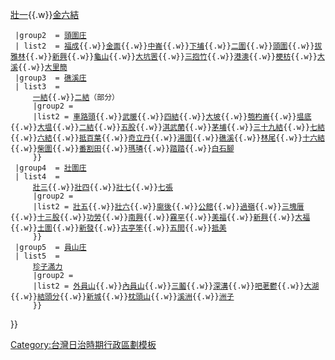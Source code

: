 {{noteTA
|1=zh-hans:庄; zh-hant:庄;
}}
{{Navbox
  |name    = 宜蘭郡
  |title   = 昔日[[宜蘭郡]]（1920年-1945年）
  |style   = width: 100%
  |group1  = [[宜蘭街]]<br><small>（1940年撤銷）</small> 
  | list1  = [[宜蘭 (大字)|宜蘭]]{{.w}}[[壯一]]{{.w}}[[金六結]]
  |group2  = [[頭圍庄]]
  | list2  = [[福成]]{{.w}}[[金面]]{{.w}}[[中崙 (宜蘭縣)|中崙]]{{.w}}[[下埔]]{{.w}}[[二圍]]{{.w}}[[頭圍 (大字)|頭圍]]{{.w}}[[拔雅林]]{{.w}}[[新興 (宜蘭縣頭城鎮)|新興]]{{.w}}[[龜山島|龜山]]{{.w}}[[大坑罟]]{{.w}}[[三抱竹]]{{.w}}[[港澳 (臺灣)|港澳]]{{.w}}[[梗枋]]{{.w}}[[大溪 (宜蘭縣)|大溪]]{{.w}}[[大里簡]]
  |group3  = [[礁溪庄]]
  | list3  = 
      {{Navbox subgroup|
      |group1 = <small>1940年併入宜蘭市</small>
      |list1 = [[辛子罕]]{{.w}}[[一結]]{{.w}}[[二結 (礁溪鄉)|二結]]（部分）
      |group2 = 
      |list2 = [[車路頭]]{{.w}}[[武暖]]{{.w}}[[四結 (礁溪鄉)|四結]]{{.w}}[[大坡 (宜蘭縣)|大坡]]{{.w}}[[匏杓崙]]{{.w}}[[塭底]]{{.w}}[[大塭]]{{.w}}[[二結 (礁溪鄉)|二結]]{{.w}}[[五股 (宜蘭縣)|五股]]{{.w}}[[淇武蘭]]{{.w}}[[茅埔 (宜蘭縣)|茅埔]]{{.w}}[[三十九結]]{{.w}}[[七結]]{{.w}}[[六結]]{{.w}}[[抵百葉]]{{.w}}[[奇立丹]]{{.w}}[[湯圍]]{{.w}}[[礁溪 (大字)|礁溪]]{{.w}}[[林尾 (宜蘭縣)|林尾]]{{.w}}[[十六結]]{{.w}}[[柴圍]]{{.w}}[[番割田]]{{.w}}[[瑪璘]]{{.w}}[[踏踏]]{{.w}}[[白石腳]]
      }}
  |group4  = [[壯圍庄]]
  | list4  = 
      {{Navbox subgroup|
      |group1 = <small>1940年併入宜蘭市</small>
      |list1 = [[壯二]]{{.w}}[[壯三]]{{.w}}[[壯四]]{{.w}}[[壯七]]{{.w}}[[七張]]
      |group2 = 
      |list2 = [[壯五]]{{.w}}[[壯六]]{{.w}}[[廍後 (宜蘭縣)|廍後]]{{.w}}[[公館 (宜蘭縣)|公館]]{{.w}}[[過嶺 (宜蘭縣)|過嶺]]{{.w}}[[三塊厝 (宜蘭縣)|三塊厝]]{{.w}}[[十三股]]{{.w}}[[功勞]]{{.w}}[[南興 (宜蘭縣)|南興]]{{.w}}[[霧罕]]{{.w}}[[美福]]{{.w}}[[新興 (宜蘭縣壯圍鄉)|新興]]{{.w}}[[大福 (地名)|大福]]{{.w}}[[土圍]]{{.w}}[[新發]]{{.w}}[[古亭笨]]{{.w}}[[五間]]{{.w}}[[抵美]]
      }} 
  |group5  = [[員山庄]]
  | list5  = 
      {{Navbox subgroup|
      |group1 = <small>1940年併入宜蘭市</small>
      |list1 = [[四鬮]]{{.w}}[[珍子滿力]]
      |group2 = 
      |list2 = [[外員山 (宜蘭縣)|外員山]]{{.w}}[[內員山]]{{.w}}[[三鬮]]{{.w}}[[深溝]]{{.w}}[[吧荖鬱]]{{.w}}[[大湖 (宜蘭縣)|大湖]]{{.w}}[[結頭分]]{{.w}}[[新城 (宜蘭縣員山鄉)|新城]]{{.w}}[[枕頭山 (宜蘭縣)|枕頭山]]{{.w}}[[溪洲 (宜蘭縣)|溪洲]]{{.w}}[[洲子 (宜蘭縣)|洲子]]
      }} 
}}
<noinclude>
[[Category:台灣日治時期行政區劃模板]]
</noinclude>